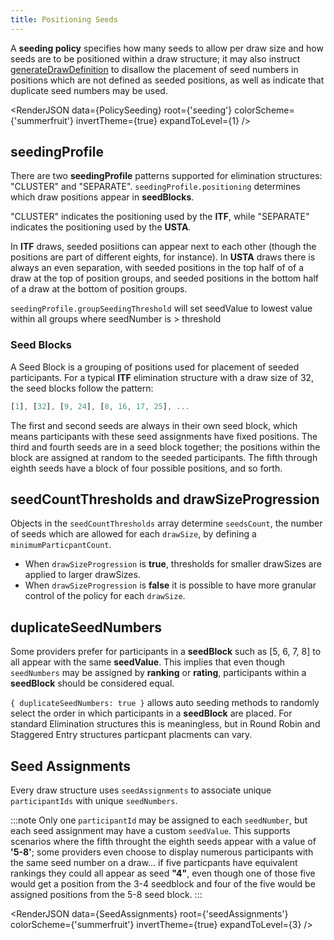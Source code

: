 ```yaml
---
title: Positioning Seeds
---
```



A **seeding policy** specifies how many seeds to allow per draw size and how seeds are to be positioned within a draw structure;
it may also instruct [generateDrawDefinition](/docs/governors/generation-governor#generatedrawdefinition) to disallow the placement of seed numbers in positions which are not defined as seeded positions,
as well as indicate that duplicate seed numbers may be used.

<RenderJSON data={PolicySeeding} root={'seeding'} colorScheme={'summerfruit'} invertTheme={true} expandToLevel={1} />

## seedingProfile

There are two **seedingProfile** patterns supported for elimination structures: "CLUSTER" and "SEPARATE".
`seedingProfile.positioning` determines which draw positions appear in **seedBlocks**.

"CLUSTER" indicates the positioning used by the **ITF**, while "SEPARATE" indicates the positioning used by the **USTA**.

In **ITF** draws, seeded posiitions can appear next to each other (though the positions are part
of different eights, for instance). In **USTA** draws there is always an even separation, with seeded positions in
the top half of of a draw at the top of position groups, and seeded positions in the bottom half of a draw
at the bottom of position groups.

`seedingProfile.groupSeedingThreshold` will set seedValue to lowest value within all groups where seedNumber is > threshold

### Seed Blocks

A Seed Block is a grouping of positions used for placement of seeded participants.
For a typical **ITF** elimination structure with a draw size of 32, the seed blocks follow the pattern:

```js
[1], [32], [9, 24], [8, 16, 17, 25], ...
```

The first and second seeds are always in their own seed block, which means participants with these seed assignments have fixed positions.
The third and fourth seeds are in a seed block together; the positions within the block are assigned at random to the seeded participants.
The fifth through eighth seeds have a block of four possible positions, and so forth.

## seedCountThresholds and drawSizeProgression

Objects in the `seedCountThresholds` array determine `seedsCount`, the number of seeds which are allowed for each `drawSize`, by defining a `minimumParticpantCount`.

- When `drawSizeProgression` is **true**, thresholds for smaller drawSizes are applied to larger drawSizes.
- When `drawSizeProgression` is **false** it is possible to have more granular control of the policy for each `drawSize`.

## duplicateSeedNumbers

Some providers prefer for participants in a **seedBlock** such as [5, 6, 7, 8] to all appear with the same **seedValue**.
This implies that even though `seedNumbers` may be assigned by **ranking** or **rating**, participants within a **seedBlock** should be considered equal.

`{ duplicateSeedNumbers: true }` allows auto seeding methods to randomly select the order in which participants in a **seedBlock** are placed.
For standard Elimination structures this is meaningless, but in Round Robin and Staggered Entry structures particpant placments can vary.

## Seed Assignments

Every draw structure uses `seedAssignments` to associate unique `participantIds` with unique `seedNumbers`.

:::note
Only one `participantId` may be assigned to each `seedNumber`, but each seed assignment may have a custom `seedValue`. This supports
scenarios where the fifth throught the eighth seeds appear with a value of **'5-8'**; some providers even choose
to display numerous participants with the same seed number on a draw... if five particpants have equivalent rankings they could all appear
as seed **"4"**, even though one of those five would get a position from the 3-4 seedblock and four of the five would be assigned
positions from the 5-8 seed block.
:::

<RenderJSON
  data={SeedAssignments}
  root={'seedAssignments'}
  colorScheme={'summerfruit'}
  invertTheme={true}
  expandToLevel={3}
/>
